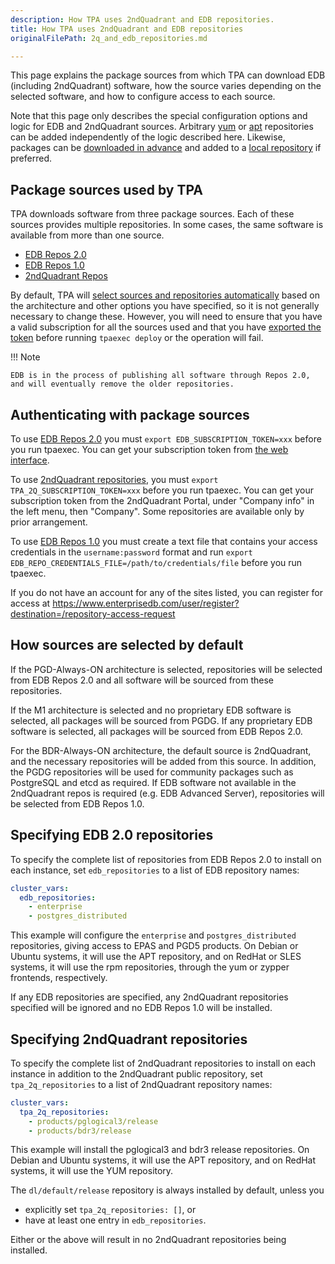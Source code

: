 ```yaml
---
description: How TPA uses 2ndQuadrant and EDB repositories.
title: How TPA uses 2ndQuadrant and EDB repositories
originalFilePath: 2q_and_edb_repositories.md

---
```


This page explains the package sources from which TPA can download EDB
(including 2ndQuadrant) software, how the source varies depending on the
selected software, and how to configure access to each source.

Note that this page only describes the special configuration options and
logic for EDB and 2ndQuadrant sources. Arbitrary
[yum](yum_repositories/) or [apt](apt_repositories/) repositories
can be added independently of the logic described here. Likewise,
packages can be [downloaded in advance](tpaexec-download-packages/)
and added to a [local repository](local-repo/) if preferred.

## Package sources used by TPA

TPA downloads software from three package sources. Each of these
sources provides multiple repositories. In some cases, the same software
is available from more than one source.

-   [EDB Repos 2.0](https://www.enterprisedb.com/repos/)
-   [EDB Repos 1.0](https://www.enterprisedb.com/repos/legacy)
-   [2ndQuadrant Repos](https://techsupport.enterprisedb.com/customer_portal/sw/)

By default, TPA will [select sources and repositories automatically](#how-sources-are-selected-by-default)
based on the architecture and other options you have specified, so it is
not generally necessary to change these. However, you will need to
ensure that you have a valid subscription for all the sources used and
that you have [exported the token](#authenticating-with-package-sources)
before running `tpaexec deploy` or the operation will fail.

!!! Note

    EDB is in the process of publishing all software through Repos 2.0,
    and will eventually remove the older repositories.

## Authenticating with package sources

To use [EDB Repos 2.0](https://www.enterprisedb.com/repos/) you must
`export EDB_SUBSCRIPTION_TOKEN=xxx` before you run tpaexec. You can get
your subscription token from [the web
interface](https://www.enterprisedb.com/repos-downloads).

To use
[2ndQuadrant repositories](https://techsupport.enterprisedb.com/customer_portal/sw/),
you must `export TPA_2Q_SUBSCRIPTION_TOKEN=xxx` before you run
tpaexec. You can get your subscription token from the 2ndQuadrant
Portal, under "Company info" in the left menu, then "Company". Some
repositories are available only by prior arrangement.

To use [EDB Repos 1.0](https://www.enterprisedb.com/repos/legacy) you
must create a text file that contains your access credentials in the
`username:password` format and run `export
EDB_REPO_CREDENTIALS_FILE=/path/to/credentials/file` before you run
tpaexec.

If you do not have an account for any of the sites listed, you can
register for access at
<https://www.enterprisedb.com/user/register?destination=/repository-access-request>

## How sources are selected by default

If the PGD-Always-ON architecture is selected, repositories will be
selected from EDB Repos 2.0 and all software will be sourced
from these repositories.

If the M1 architecture is selected and no proprietary EDB software is
selected, all packages will be sourced from PGDG. If any proprietary EDB
software is selected, all packages will be sourced from EDB Repos 2.0.

For the BDR-Always-ON architecture, the default source is
2ndQuadrant, and the necessary repositories will be added from this
source. In addition, the PGDG repositories will be used for community
packages such as PostgreSQL and etcd as required.
If EDB software not available in the 2ndQuadrant repos is required
(e.g. EDB Advanced Server), repositories will be selected from EDB Repos
1.0.

## Specifying EDB 2.0 repositories

To specify the complete list of repositories from EDB Repos 2.0 to
install on each instance, set `edb_repositories` to a list of EDB
repository names:

```yaml
cluster_vars:
  edb_repositories:
    - enterprise
    - postgres_distributed
```

This example will configure the `enterprise` and `postgres_distributed`
repositories, giving access to EPAS and PGD5 products.
On Debian or Ubuntu systems, it will use the APT repository, and on
RedHat or SLES systems, it will use the rpm repositories, through the yum
or zypper frontends, respectively.

If any EDB repositories are specified, any 2ndQuadrant repositories
specified will be ignored and no EDB Repos 1.0 will be installed.

## Specifying 2ndQuadrant repositories

To specify the complete list of 2ndQuadrant repositories to install on
each instance in addition to the 2ndQuadrant public repository, set
`tpa_2q_repositories` to a list of 2ndQuadrant repository names:

```yaml
cluster_vars:
  tpa_2q_repositories:
    - products/pglogical3/release
    - products/bdr3/release
```

This example will install the pglogical3 and bdr3 release repositories.
On Debian and Ubuntu systems, it will use the APT repository, and on
RedHat systems, it will use the YUM repository.

The `dl/default/release` repository is always installed by default,
unless you

-   explicitly set `tpa_2q_repositories: []`, or
-   have at least one entry in `edb_repositories`.

Either or the above will result in no 2ndQuadrant repositories being
installed.
